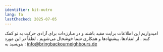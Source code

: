 ```yaml
---
identifier: kit-outro
lang: fa
lastChecked: 2025-07-05
---
```


امیدواریم این اطلاعات برایت مفید باشند و در مبارزه‌ات برای آزادی حرکت به تو کمک کنند
.
از انتقادها، پیشنهادها و همکاری شما خوشحال می‌شویم
.
لطفاً در این مورد بنویسید به
:
info@bringbackourneighbours.de
